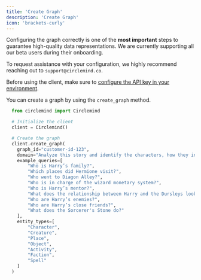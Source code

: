 ```yaml
---
title: 'Create Graph'
description: 'Create Graph'
icon: 'brackets-curly'
---
```


Configuring the graph correctly is one of the **most important** steps to guarantee high-quality data representations. We are currently supporting all our beta users during their onboarding. 

To request assistance with your configuration, we highly recommend reaching out to `support@circlemind.co`.

Before using the client, make sure to [configure the API key in your environment](/essentials/getting-started#getting-started).

You can create a graph by using the `create_graph` method.

```python
  from circlemind import Circlemind

  # Initialize the client
  client = Circlemind()

  # Create the graph
  client.create_graph(
    graph_id="customer-id-123",
    domain="Analyze this story and identify the characters, how they interact with each other, the locations they explore, and their relationships. Focus on magical objects and how they are used.",
    example_queries=[
        "Who is Harry’s family?",
        "Which places did Hermione visit?",
        "Who went to Diagon Alley?",
        "Who is in charge of the wizard monetary system?",
        "Who is Harry’s mentor?",
        "What does the relationship between Harry and the Dursleys look like?",
        "Who are Harry’s enemies?",
        "Who are Harry’s close friends?",
        "What does the Sorcerer's Stone do?"
    ],
    entity_types=[
        "Character",
        "Creature",
        "Place",
        "Object",
        "Activity",
        "Faction",
        "Spell"
    ]
  )
```